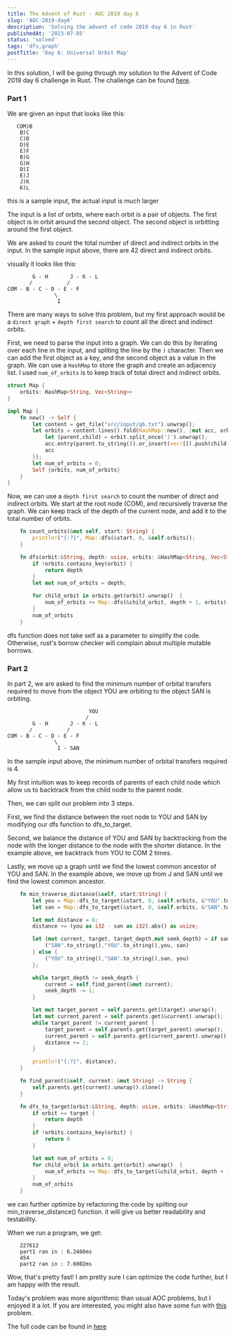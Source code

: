 ```yaml
---
title: The Advent of Rust - AOC 2019 day 6
slug: 'AOC-2019-day6'
description: 'Solving the advent of code 2019 day 6 in Rust'
publishedAt: '2023-07-05'
status: 'solved'
tags: 'dfs,graph'
postTitle: 'Day 6: Universal Orbit Map'
---
```


In this solution, I will be going through my solution to the Advent of Code 2019 day 6 challenge in Rust. The challenge can be found [here](https://adventofcode.com/2019/day/6).

### Part 1

We are given an input that looks like this:

```text
   COM)B
    B)C
    C)D
    D)E
    E)F
    B)G
    G)H
    D)I
    E)J
    J)K
    K)L
```

<note>this is a sample input, the actual input is much larger</note>

The input is a list of orbits, where each orbit is a pair of objects. The first object is in orbit around the second object. The second object is orbitting around the first object.

We are asked to count the total number of direct and indirect orbits in the input. In the sample input above, there are 42 direct and indirect orbits.

visually it looks like this:

```text
        G - H       J - K - L
       /           /
COM - B - C - D - E - F
               \
                I
```

There are many ways to solve this problem, but my first approach would be a `direct graph` + `depth first search` to count all the direct and indirect orbits.

First, we need to parse the input into a graph. We can do this by iterating over each line in the input, and spliting the line by the `)` character. Then we can add the first object as a key, and the second object as a value in the graph. We can use a `HashMap` to store the graph and create an adjacency list. I used `num_of_orbits` is to keep track of total direct and indirect orbits.

```rust
struct Map {
    orbits: HashMap<String, Vec<String>>
}

impl Map {
    fn new() -> Self {
        let content = get_file("src/input/q6.txt").unwrap();
        let orbits = content.lines().fold(HashMap::new(), |mut acc, orbit| {
            let (parent,child) = orbit.split_once(')').unwrap();
            acc.entry(parent.to_string()).or_insert(vec![]).push(child.to_string());
            acc
        });
        let num_of_orbits = 0;
        Self {orbits, num_of_orbits}
    }
}
```

Now, we can use a `depth first search` to count the number of direct and indirect orbits. We start at the root node (COM), and recursively traverse the graph. We can keep track of the depth of the current node, and add it to the total number of orbits.

```rust
    fn count_orbits(&mut self, start: String) {
        println!("{:?}", Map::dfs(&start, 0, &self.orbits));
    }

    fn dfs(orbit:&String, depth: usize, orbits: &HashMap<String, Vec<String>>) -> usize{
        if !orbits.contains_key(orbit) {
            return depth
        }
        let mut num_of_orbits = depth;

        for child_orbit in orbits.get(orbit).unwrap()  {
            num_of_orbits += Map::dfs(&child_orbit, depth + 1, orbits);
        }
        num_of_orbits
    }
```

<Note>
  dfs function does not take self as a parameter to simplify the code.
  Otherwise, rust's borrow checker will complain about multiple mutable borrows.
</Note>

### Part 2

In part 2, we are asked to find the minimum number of orbital transfers required to move from the object YOU are orbiting to the object SAN is orbiting.

```text
                          YOU
                         /
        G - H       J - K - L
       /           /
COM - B - C - D - E - F
               \
                I - SAN
```

In the sample input above, the minimum number of orbital transfers required is 4.

My first intuition was to keep records of parents of each child node which allow us to backtrack from the child node to the parent node.

Then, we can split our problem into 3 steps.

First, we find the distance between the root node to YOU and SAN by modifying our dfs function to dfs_to_target.

Second, we balance the distance of YOU and SAN by backtracking from the node with the longer distance to the node with the shorter distance. In the example above, we backtrack from YOU to COM 2 times.

Lastly, we move up a graph until we find the lowest common ancestor of YOU and SAN. In the example above, we move up from J and SAN until we find the lowest common ancestor.

```rust
    fn min_traverse_distance(&self, start:String) {
        let you = Map::dfs_to_target(&start, 0, &self.orbits, &"YOU".to_string());
        let san = Map::dfs_to_target(&start, 0, &self.orbits, &"SAN".to_string());

        let mut distance = 0;
        distance += (you as i32 - san as i32).abs() as usize;

        let (mut current, target, target_depth,mut seek_depth) = if san > you {
            ("SAN".to_string(),"YOU".to_string(),you, san)
        } else {
            ("YOU".to_string(),"SAN".to_string(),san, you)
        };

        while target_depth != seek_depth {
            current = self.find_parent(&mut current);
            seek_depth -= 1;
        }

        let mut target_parent = self.parents.get(&target).unwrap();
        let mut current_parent = self.parents.get(&current).unwrap();
        while target_parent != current_parent {
            target_parent = self.parents.get(target_parent).unwrap();
            current_parent = self.parents.get(current_parent).unwrap();
            distance += 2;
        }

        println!("{:?}", distance);
    }

    fn find_parent(&self, current: &mut String) -> String {
        self.parents.get(current).unwrap().clone()
    }

    fn dfs_to_target(orbit:&String, depth: usize, orbits: &HashMap<String, Vec<String>>, target: &String) -> usize {
        if orbit == target {
            return depth
        }
        if !orbits.contains_key(orbit) {
            return 0
        }

        let mut num_of_orbits = 0;
        for child_orbit in orbits.get(orbit).unwrap()  {
            num_of_orbits += Map::dfs_to_target(&child_orbit, depth + 1, orbits, target);
        }
        num_of_orbits
    }
```

<Information>
  we can further optimize by refactoring the code by spilting our
  min_traverse_distance() function. it will give us better readability and
  testability.
</Information>

When we run a program, we get:

```text
    227612
    part1 ran in : 6.2466ms
    454
    part2 ran in : 7.6002ms
```

Wow, that's pretty fast! I am pretty sure I can optimize the code further, but I am happy with the result.

Today's problem was more algorithmic than usual AOC problems, but I enjoyed it a lot. If you are interested, you might also have some fun with [this](https://adventofcode.com/2019/day/6) problem.

The full code can be found in [here](https://github.com/tomhyhan/advent_rust/blob/main/advent-2019/src/q6.rs)
